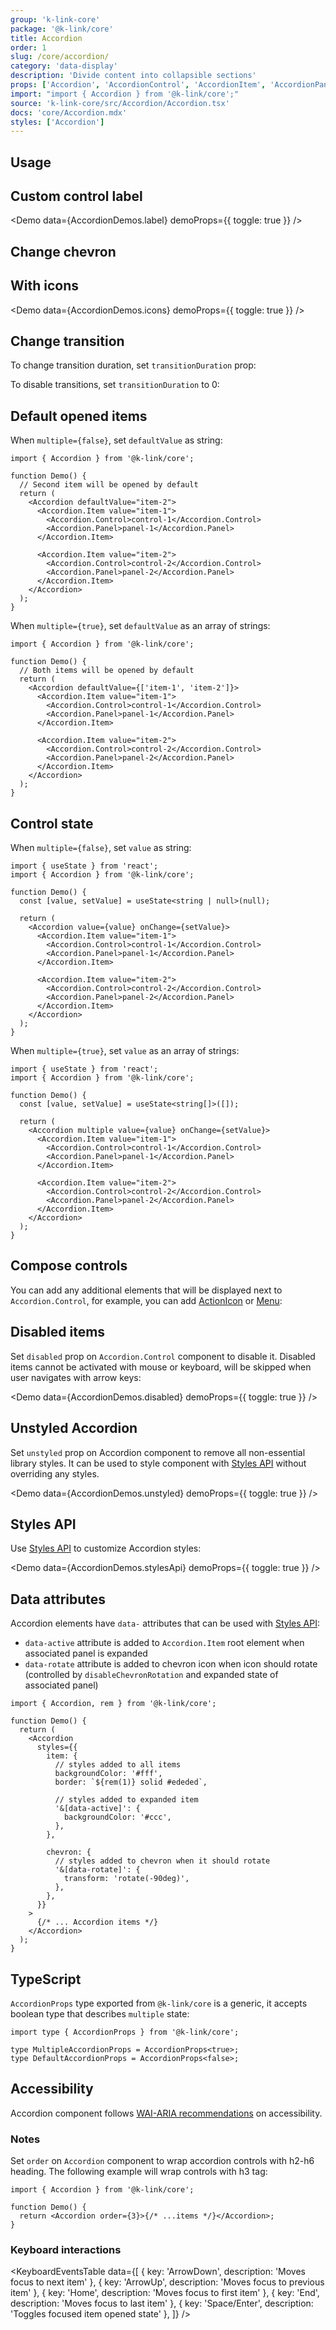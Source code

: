 ```yaml
---
group: 'k-link-core'
package: '@k-link/core'
title: Accordion
order: 1
slug: /core/accordion/
category: 'data-display'
description: 'Divide content into collapsible sections'
props: ['Accordion', 'AccordionControl', 'AccordionItem', 'AccordionPanel']
import: "import { Accordion } from '@k-link/core';"
source: 'k-link-core/src/Accordion/Accordion.tsx'
docs: 'core/Accordion.mdx'
styles: ['Accordion']
---
```



## Usage

<Demo data={AccordionDemos.configurator} />

## Custom control label

<Demo data={AccordionDemos.label} demoProps={{ toggle: true }} />

## Change chevron

<Demo data={AccordionDemos.chevron} />

## With icons

<Demo data={AccordionDemos.icons} demoProps={{ toggle: true }} />

## Change transition

To change transition duration, set `transitionDuration` prop:

<Demo data={AccordionDemos.customTransitions} />

To disable transitions, set `transitionDuration` to 0:

<Demo data={AccordionDemos.disableTransitions} />

## Default opened items

When `multiple={false}`, set `defaultValue` as string:

```tsx
import { Accordion } from '@k-link/core';

function Demo() {
  // Second item will be opened by default
  return (
    <Accordion defaultValue="item-2">
      <Accordion.Item value="item-1">
        <Accordion.Control>control-1</Accordion.Control>
        <Accordion.Panel>panel-1</Accordion.Panel>
      </Accordion.Item>

      <Accordion.Item value="item-2">
        <Accordion.Control>control-2</Accordion.Control>
        <Accordion.Panel>panel-2</Accordion.Panel>
      </Accordion.Item>
    </Accordion>
  );
}
```

When `multiple={true}`, set `defaultValue` as an array of strings:

```tsx
import { Accordion } from '@k-link/core';

function Demo() {
  // Both items will be opened by default
  return (
    <Accordion defaultValue={['item-1', 'item-2']}>
      <Accordion.Item value="item-1">
        <Accordion.Control>control-1</Accordion.Control>
        <Accordion.Panel>panel-1</Accordion.Panel>
      </Accordion.Item>

      <Accordion.Item value="item-2">
        <Accordion.Control>control-2</Accordion.Control>
        <Accordion.Panel>panel-2</Accordion.Panel>
      </Accordion.Item>
    </Accordion>
  );
}
```

## Control state

When `multiple={false}`, set `value` as string:

```tsx
import { useState } from 'react';
import { Accordion } from '@k-link/core';

function Demo() {
  const [value, setValue] = useState<string | null>(null);

  return (
    <Accordion value={value} onChange={setValue}>
      <Accordion.Item value="item-1">
        <Accordion.Control>control-1</Accordion.Control>
        <Accordion.Panel>panel-1</Accordion.Panel>
      </Accordion.Item>

      <Accordion.Item value="item-2">
        <Accordion.Control>control-2</Accordion.Control>
        <Accordion.Panel>panel-2</Accordion.Panel>
      </Accordion.Item>
    </Accordion>
  );
}
```

When `multiple={true}`, set `value` as an array of strings:

```tsx
import { useState } from 'react';
import { Accordion } from '@k-link/core';

function Demo() {
  const [value, setValue] = useState<string[]>([]);

  return (
    <Accordion multiple value={value} onChange={setValue}>
      <Accordion.Item value="item-1">
        <Accordion.Control>control-1</Accordion.Control>
        <Accordion.Panel>panel-1</Accordion.Panel>
      </Accordion.Item>

      <Accordion.Item value="item-2">
        <Accordion.Control>control-2</Accordion.Control>
        <Accordion.Panel>panel-2</Accordion.Panel>
      </Accordion.Item>
    </Accordion>
  );
}
```

## Compose controls

You can add any additional elements that will be displayed next to `Accordion.Control`,
for example, you can add [ActionIcon](/core/action-icon/) or [Menu](/core/menu/):

<Demo data={AccordionDemos.sideControls} />

## Disabled items

Set `disabled` prop on `Accordion.Control` component to disable it.
Disabled items cannot be activated with mouse or keyboard, will be skipped when user navigates with arrow keys:

<Demo data={AccordionDemos.disabled} demoProps={{ toggle: true }} />

## Unstyled Accordion

Set `unstyled` prop on Accordion component to remove all non-essential library styles.
It can be used to style component with [Styles API](/styles/styles-api/) without overriding any styles.

<Demo data={AccordionDemos.unstyled} demoProps={{ toggle: true }} />

## Styles API

Use [Styles API](/styles/styles-api/) to customize Accordion styles:

<Demo data={AccordionDemos.stylesApi} demoProps={{ toggle: true }} />

## Data attributes

Accordion elements have `data-` attributes that can be used with [Styles API](/styles/styles-api/):

- `data-active` attribute is added to `Accordion.Item` root element when associated panel is expanded
- `data-rotate` attribute is added to chevron icon when icon should rotate (controlled by `disableChevronRotation` and expanded state of associated panel)

```tsx
import { Accordion, rem } from '@k-link/core';

function Demo() {
  return (
    <Accordion
      styles={{
        item: {
          // styles added to all items
          backgroundColor: '#fff',
          border: `${rem(1)} solid #ededed`,

          // styles added to expanded item
          '&[data-active]': {
            backgroundColor: '#ccc',
          },
        },

        chevron: {
          // styles added to chevron when it should rotate
          '&[data-rotate]': {
            transform: 'rotate(-90deg)',
          },
        },
      }}
    >
      {/* ... Accordion items */}
    </Accordion>
  );
}
```

## TypeScript

`AccordionProps` type exported from `@k-link/core` is a generic, it accepts boolean type that
describes `multiple` state:

```tsx
import type { AccordionProps } from '@k-link/core';

type MultipleAccordionProps = AccordionProps<true>;
type DefaultAccordionProps = AccordionProps<false>;
```

## Accessibility

Accordion component follows [WAI-ARIA recommendations](https://www.w3.org/TR/wai-aria-practices-1.1/examples/accordion/accordion.html) on accessibility.

### Notes

Set `order` on `Accordion` component to wrap accordion controls with h2-h6 heading.
The following example will wrap controls with h3 tag:

```tsx
import { Accordion } from '@k-link/core';

function Demo() {
  return <Accordion order={3}>{/* ...items */}</Accordion>;
}
```

### Keyboard interactions

<KeyboardEventsTable
  data={[
    { key: 'ArrowDown', description: 'Moves focus to next item' },
    { key: 'ArrowUp', description: 'Moves focus to previous item' },
    { key: 'Home', description: 'Moves focus to first item' },
    { key: 'End', description: 'Moves focus to last item' },
    { key: 'Space/Enter', description: 'Toggles focused item opened state' },
  ]}
/>
